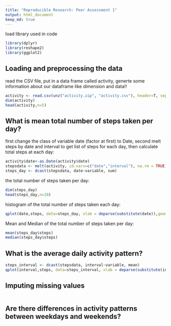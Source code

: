 ```yaml
---
title: "Reproducible Research: Peer Assessment 1"
output: html_document
keep_md: true
---
```

load library used in code
```r
library(dplyr)
library(reshape2)
library(ggplot2)

```

## Loading and preprocessing the data

read the CSV file, put in a data frame called activity, generte some information about our dataframe like dimension and data!!

```r
activity <- read.csv(unz("activity.zip", "activity.csv"), header=T, sep=",")
dim(activity)
head(activity,n=5)

```

## What is mean total number of steps taken per day?
first change the class of variable date (factor at first) to Date, second melt steps by date and interval to get list of steps for each day, then calculate total steps at each day:
```r
activity$date<-as.Date(activity$date)
stepsdata <- melt(activity, id.vars=c("date","interval"), na.rm = TRUE)
steps_day <- dcast(stepsdata, date~variable, sum)
```
the total number of steps taken per day:
```r
dim(steps_day)
head(steps_day,n=10)
```

histogram of the total number of steps taken each day:
```r
qplot(date,steps, data=steps_day, xlab = deparse(substitute(date)),geom="histogram",stat="identity",main ="Total Steps per day")

```

Mean and Median of the total number of steps taken per day:
```r
mean(steps_day$steps)
median(steps_day$steps)

```


## What is the average daily activity pattern?

```r
steps_interval <- dcast(stepsdata, interval~variable, mean)
qplot(interval,steps, data=steps_interval, xlab = deparse(substitute(interval)),geom="line",stat="identity",main ="Average number of steps taken per interval",xlab = "5 min interval")
```


## Imputing missing values

```r

```


## Are there differences in activity patterns between weekdays and weekends?
```r

```

